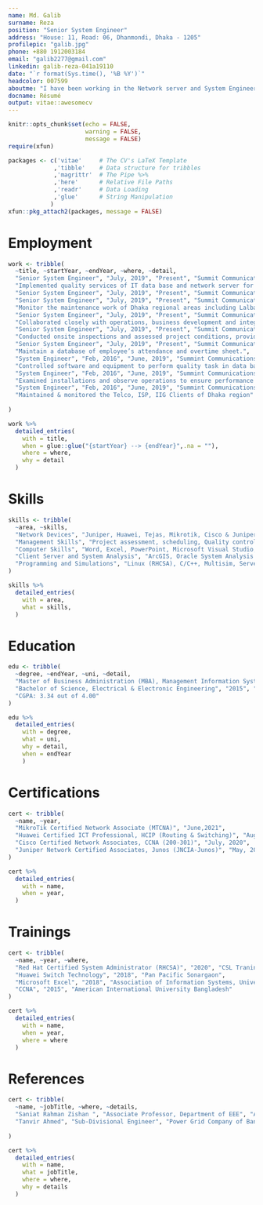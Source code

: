 ```yaml
---
name: Md. Galib
surname: Reza
position: "Senior System Engineer"
address: "House: 11, Road: 06, Dhanmondi, Dhaka - 1205"
profilepic: "galib.jpg" 
phone: +880 1912003184
email: "galib2277@gmail.com"
linkedin: galib-reza-041a19110
date: "`r format(Sys.time(), '%B %Y')`"
headcolor: 007599
aboutme: "I have been working in the Network server and System Engineering sector for more than 5 years. I have maintained and managed team to complete the work according to the client satisfiction. My Network System knowledge along with my Business Management Skills will become a valuable asset to the company I work for."
docname: Résumé
output: vitae::awesomecv
---
```


```r
knitr::opts_chunk$set(echo = FALSE,
                      warning = FALSE,
                      message = FALSE)
require(xfun)

packages <- c('vitae'     # The CV's LaTeX Template
             ,'tibble'    # Data structure for tribbles
             ,'magrittr'  # The Pipe %>%
             ,'here'      # Relative File Paths
             ,'readr'     # Data Loading
             ,'glue'      # String Manipulation
            )
xfun::pkg_attach2(packages, message = FALSE)

```
# Employment
```r
work <- tribble(
  ~title, ~startYear, ~endYear, ~where, ~detail,
  "Senior System Engineer", "July, 2019", "Present", "Summit Communications Ltd.",
  "Implemented quality services of IT data base and network server for companies like Grameen Phone, Banglalink, HSBC, Access Telecom, Agni System Ltd, One Sky Communication, Amra Network Ltd etc. Successfully handle the server maintenance of Dhaka region",
  "Senior System Engineer", "July, 2019", "Present", "Summit Communications Ltd.", "Handle various projects to implement new connectivity and server/network support to Telco companies, ISP, IIG, Government office, and TV satellite.",
  "Senior System Engineer", "July, 2019", "Present", "Summit Communications Ltd.",
  "Monitor the maintenance work of Dhaka regional areas including Lalbagh, Kamrangirchar, Dhanmondi, Azimpur, Jigatoa, Hajaribagh, Mohammadpur, Adabor, Lalmatia, Keraniganj, Nawabganj and Dohar.",
  "Senior System Engineer", "July, 2019", "Present", "Summit Communications Ltd.",
  "Collaborated closely with operations, business development and integrated service team within Summit group to provide logistical and technical support.",
  "Senior System Engineer", "July, 2019", "Present", "Summit Communications Ltd.",
  "Conducted onsite inspections and assessed project conditions, provided technical supports to technicians and clients.",
  "Senior System Engineer", "July, 2019", "Present", "Summit Communications Ltd.",
  "Maintain a database of employee’s attendance and overtime sheet.",
  "System Engineer", "Feb, 2016", "June, 2019", "Summint Communications Ltd.",
  "Controlled software and equipment to perform quality task in data base and network serving",
  "System Engineer", "Feb, 2016", "June, 2019", "Summint Communications Ltd.",
  "Examined installations and observe operations to ensure performance of the equipment, and provide technical assistance to field personnel.",
  "System Engineer", "Feb, 2016", "June, 2019", "Summint Communications Ltd.",
  "Maintained & monitored the Telco, ISP, IIG Clients of Dhaka region"
  
)

work %>% 
  detailed_entries(
    with = title,
    when = glue::glue("{startYear} --> {endYear}",.na = ""),
    where = where,
    why = detail
  )
```

# Skills
```r
skills <- tribble(
  ~area, ~skills, 
  "Network Devices", "Juniper, Huawei, Tejas, Mikrotik, Cisco & Juniper Technology",
  "Management Skills", "Project assessment, scheduling, Quality control, Staff training improvement, Inventory management",
  "Computer Skills", "Word, Excel, PowerPoint, Microsoft Visual Studio, Microsoft Visio",
  "Client Server and System Analysis", "ArcGIS, Oracle System Analysis and Design, SecureCRT, Putty, Google Earth",
  "Programming and Simulations", "Linux (RHCSA), C/C++, Multisim, Server/Network Configuration"
)

skills %>%
  detailed_entries(
    with = area,
    what = skills,
  )
```

# Education

```r
edu <- tribble(
  ~degree, ~endYear, ~uni, ~detail,
  "Master of Business Administration (MBA), Management Information Systems", "2020", "University of Dhaka", "CGPA: 3.55 out of 4.00",
  "Bachelor of Science, Electrical & Electronic Engineering", "2015", "American International University Bangladesh (AIUB)", 
  "CGPA: 3.34 out of 4.00"
)

edu %>% 
  detailed_entries(
    with = degree,
    what = uni,
    why = detail,
    when = endYear
    )
```
\pagebreak
# Certifications
```r
cert <- tribble(
  ~name, ~year,
  "MikroTik Certified Network Associate (MTCNA)", "June,2021",
  "Huawei Certified ICT Professional, HCIP (Routing & Switching)", "August, 2020",
  "Cisco Certified Network Associates, CCNA (200-301)", "July, 2020",
  "Juniper Network Certified Associates, Junos (JNCIA-Junos)", "May, 2019",
)

cert %>%
  detailed_entries(
    with = name,
    when = year,
  )
```
# Trainings
```r
cert <- tribble(
  ~name, ~year, ~where,
  "Red Hat Certified System Administrator (RHCSA)", "2020", "CSL Traning",
  "Huawei Switch Technology", "2018", "Pan Pacific Sonargaon",
  "Microsoft Excel", "2018", "Association of Information Systems, University of Dhaka",
  "CCNA", "2015", "American International University Bangladesh"
)

cert %>%
  detailed_entries(
    with = name,
    when = year,
    where = where
  )
```

# References
```r
cert <- tribble(
  ~name, ~jobTitle, ~where, ~details,
  "Saniat Rahman Zishan ", "Associate Professor, Department of EEE", "American International University Bangladesh", "Email: saniat@aiub.edu, Phone- +880 1720191713",
  "Tanvir Ahmed", "Sub-Divisional Engineer", "Power Grid Company of Bangladesh Ltd.", "Email: Tanvir.mukul@gmail.com, Phone: +880 1717483230"
  
)

cert %>%
  detailed_entries(
    with = name,
    what = jobTitle,
    where = where,
    why = details
  )
```

